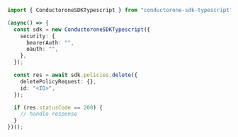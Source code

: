 ```typescript C1ApiPolicyV1PoliciesDelete.ts
import { ConductoroneSDKTypescript } from "conductorone-sdk-typescript";

(async() => {
  const sdk = new ConductoroneSDKTypescript({
    security: {
      bearerAuth: "",
      oauth: "",
    },
  });

  const res = await sdk.policies.delete({
    deletePolicyRequest: {},
    id: "<ID>",
  });

  if (res.statusCode == 200) {
    // handle response
  }
})();
```
